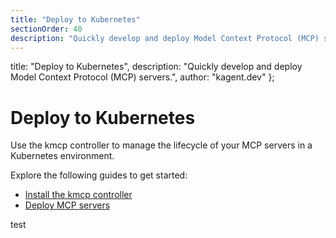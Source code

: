 ```yaml
---
title: "Deploy to Kubernetes"
sectionOrder: 40
description: "Quickly develop and deploy Model Context Protocol (MCP) servers."
---
```


  title: "Deploy to Kubernetes",
  description: "Quickly develop and deploy Model Context Protocol (MCP) servers.",
  author: "kagent.dev"
};

# Deploy to Kubernetes

Use the kmcp controller to manage the lifecycle of your MCP servers in a Kubernetes environment. 

Explore the following guides to get started: 
* [Install the kmcp controller](/docs/kmcp/deploy/install-controller)
* [Deploy MCP servers](/docs/kmcp/deploy/server)

test